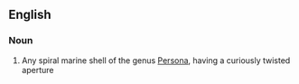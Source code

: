 ==English==

===Noun===
{{infl|en|noun|head=[[mask]] [[shell]]}}

# {{Zoölogy}} Any spiral marine shell of the genus [[Persona]], having a curiously twisted aperture